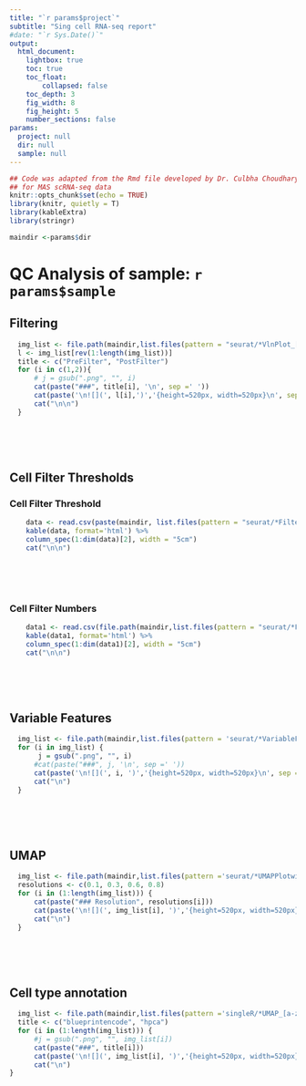 ```yaml
---
title: "`r params$project`"
subtitle: "Sing cell RNA-seq report"
#date: "`r Sys.Date()`"
output: 
  html_document:
    lightbox: true
    toc: true
    toc_float: 
        collapsed: false
    toc_depth: 3
    fig_width: 8
    fig_height: 5
    number_sections: false 
params:
  project: null
  dir: null
  sample: null
---
```


```r
## Code was adapted from the Rmd file developed by Dr. Culbha Choudhary 
## for MAS scRNA-seq data
knitr::opts_chunk$set(echo = TRUE)
library(knitr, quietly = T)
library(kableExtra)
library(stringr)

maindir <-params$dir
```

# QC Analysis of sample: `r params$sample`

## Filtering  {.tabset .tabset-fade}

```r
  img_list <- file.path(maindir,list.files(pattern = "seurat/*VlnPlot_[A-Z][a-z]+Filter.png$"))
  l <- img_list[rev(1:length(img_list))]
  title <- c("PreFilter", "PostFilter")
  for (i in c(1,2)){
      # j = gsub(".png", "", i)
      cat(paste("###", title[i], '\n', sep =' '))
      cat(paste('\n![](', l[i],')','{height=520px, width=520px}\n', sep = ''))
      cat("\n\n")
  }
```
<br><br><br>

## Cell Filter Thresholds {.tabset .tabset-fade}

### Cell Filter Threshold

```r
    data <- read.csv(paste(maindir, list.files(pattern = "seurat/*FilterNumbers.csv$")))
    kable(data, format='html') %>%
    column_spec(1:dim(data)[2], width = "5cm")
    cat("\n\n")
```
<br><br><br>

### Cell Filter Numbers
```r
    data1 <- read.csv(file.path(maindir,list.files(pattern = "seurat/*FilterThresholds.csv$")))
    kable(data1, format='html') %>%
    column_spec(1:dim(data1)[2], width = "5cm")
    cat("\n\n")
```


<br><br><br>


## Variable Features

```r
  img_list <- file.path(maindir,list.files(pattern = 'seurat/*VariableFeatures.png$'))
  for (i in img_list) {
       j = gsub(".png", "", i)
      #cat(paste("###", j, '\n', sep =' '))
      cat(paste('\n![](', i, ')','{height=520px, width=520px}\n', sep = ''))
      cat("\n")
  }
```
<br><br><br>

## UMAP  {.tabset .tabset-fade}

```r

  img_list <- file.path(maindir,list.files(pattern ='seurat/*UMAPPlotwith[0-9]+PCs_0.[0-9].png$'))
  resolutions <- c(0.1, 0.3, 0.6, 0.8)
  for (i in (1:length(img_list))) {
      cat(paste("### Resolution", resolutions[i]))
      cat(paste('\n![](', img_list[i], ')','{height=520px, width=520px}\n', sep = ''))
      cat("\n")
  }
```
<br><br><br>

## Cell type annotation {.tabset .tabset-fade}

```r
  img_list <- file.path(maindir,list.files(pattern ='singleR/*UMAP_[a-z]+.png$'))
  title <- c("blueprintencode", "hpca")
  for (i in (1:length(img_list))) {    
      #j = gsub(".png", "", img_list[i])
      cat(paste("###", title[i]))
      cat(paste('\n![](', img_list[i], ')','{height=520px, width=520px}\n', sep = ''))
      cat("\n")
}
```

